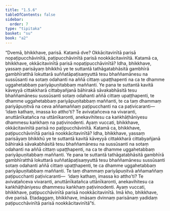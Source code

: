 ```yaml
---
title: "1.5.6"
tableOfContents: false
sidebar:
  order: 7
type: "tipitaka"
basket: "su"
book: "a2"
---
```



<DynamicBreadcrumb />

<Division number="48" book="a2">

<Paragraph number="116" book="a2">
“Dvemā, bhikkhave, parisā. Katamā dve? Okkācitavinītā parisā nopaṭipucchāvinītā, paṭipucchāvinītā parisā nookkācitavinītā. Katamā ca, bhikkhave, okkācitavinītā parisā nopaṭipucchāvinītā? Idha, bhikkhave, yassaṃ parisāyaṃ bhikkhū ye te suttantā tathāgatabhāsitā gambhīrā gambhīratthā lokuttarā suññatāpaṭisaṃyuttā tesu bhaññamānesu na sussūsanti na sotaṃ odahanti na aññā cittaṃ upaṭṭhapenti na ca te dhamme uggahetabbaṃ pariyāpuṇitabbaṃ maññanti. Ye pana te suttantā kavitā kāveyyā cittakkharā cittabyañjanā bāhirakā sāvakabhāsitā tesu bhaññamānesu sussūsanti sotaṃ odahanti aññā cittaṃ upaṭṭhapenti, te dhamme uggahetabbaṃ pariyāpuṇitabbaṃ maññanti, te ca taṃ dhammaṃ pariyāpuṇitvā na ceva aññamaññaṃ paṭipucchanti na ca paṭivicaranti—  ‘idaṃ kathaṃ, imassa ko attho’ti? Te avivaṭañceva na vivaranti, anuttānīkatañca na uttānīkaronti, anekavihitesu ca kaṅkhāṭhāniyesu dhammesu kaṅkhaṃ na paṭivinodenti. Ayaṃ vuccati, bhikkhave, okkācitavinītā parisā no paṭipucchāvinītā.
</Paragraph>

<Paragraph number="117" book="a2">
Katamā ca, bhikkhave, paṭipucchāvinītā parisā nookkācitavinītā? Idha, bhikkhave, yassaṃ parisāyaṃ bhikkhū ye te suttantā kavitā kāveyyā cittakkharā cittabyañjanā bāhirakā sāvakabhāsitā tesu bhaññamānesu na sussūsanti na sotaṃ odahanti na aññā cittaṃ upaṭṭhapenti, na ca te dhamme uggahetabbaṃ pariyāpuṇitabbaṃ maññanti. Ye pana te suttantā tathāgatabhāsitā gambhīrā gambhīratthā lokuttarā suññatāpaṭisaṃyuttā tesu bhaññamānesu sussūsanti sotaṃ odahanti aññā cittaṃ upaṭṭhapenti, te ca dhamme uggahetabbaṃ pariyāpuṇitabbaṃ maññanti. Te taṃ dhammaṃ pariyāpuṇitvā aññamaññaṃ paṭipucchanti paṭivicaranti—  ‘idaṃ kathaṃ, imassa ko attho’ti? Te avivaṭañceva vivaranti, anuttānīkatañca uttānīkaronti, anekavihitesu ca kaṅkhāṭhāniyesu dhammesu kaṅkhaṃ paṭivinodenti. Ayaṃ vuccati, bhikkhave, paṭipucchāvinītā parisā nookkācitavinītā. Imā kho, bhikkhave, dve parisā. Etadaggaṃ, bhikkhave, imāsaṃ dvinnaṃ parisānaṃ yadidaṃ paṭipucchāvinītā parisā nookkācitavinītā”ti.
</Paragraph>
</Division>